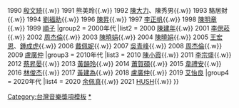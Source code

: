 {{Navbox
|name  = 金曲獎最佳作曲人獎
|title = [[金曲獎]]：[[最佳作曲人獎 (金曲獎)|最佳作曲人獎]]
|titlestyle = background: #FFD700
|listclass =hlist
|groupstyle = background: #FFE34D
|belowstyle =  background: #FFD700
|group1 = 1990年代
|list1 = {{Nowrap begin}}
1990 城振銘{{.w}}
1990 [[殷文琦]]{{.w}}
1991 熊美玲{{.w}}
1992 [[陳大力]]、陳秀男{{.w}}
1993 駱居財{{.w}}
1994 [[劉福助]]{{.w}}
1996 [[陳昇]]{{.w}}
1997 [[李正帆]]{{.w}}
1998 [[陳明章]]{{.w}}
1999 [[順子]]
{{Nowrap end}}
|group2 = 2000年代
|list2 = {{Nowrap begin}}
2000 [[陳建年 (歌手)|陳建年]]{{.w}}
2001 [[李偲菘]]{{.w}}
2002 [[周杰倫]]{{.w}}
2003 [[陳曉娟 (作曲人)|陳曉娟]]{{.w}}
2004 [[陳曉娟 (作曲人)|陳曉娟]]{{.w}}
2005 [[王宏恩]]、[[鍾成虎]]{{.w}}
2006 [[戴佩妮]]{{.w}}
2007 [[吴青峰|吳青峰]]{{.w}}
2008 [[周杰倫]]{{.w}}
2009 [[盧廣仲]]
{{Nowrap end}}
|group3 = 2010年代
|list3 = {{Nowrap begin}}
2010 [[陳小霞]]{{.w}}
2011 [[李宗盛]]{{.w}}
2012 [[蔡昇晏]]{{.w}}
2013 [[黃韻玲]]{{.w}}
2014 [[蕭賀碩]]{{.w}}
2015 [[韋禮安]]{{.w}}
2016 [[林俊杰]]{{.w}}
2017 [[黃建為]]{{.w}}
2018 [[盧廣仲]]{{.w}}
2019 [[艾怡良]]
{{Nowrap end}}
|group4 = 2020年代
|list4 = {{Nowrap begin}}
2020 [[余佩真]]{{.w}}
2021 [[Hush (歌手)|HUSH]]{{.w}}
{{Nowrap end}}
}}<includeonly>
</includeonly><noinclude>
{{Collapsible_option}}
[[Category:台灣音樂獎項模板]]
[[Category:金曲獎流行音樂類|*]]
</noinclude>